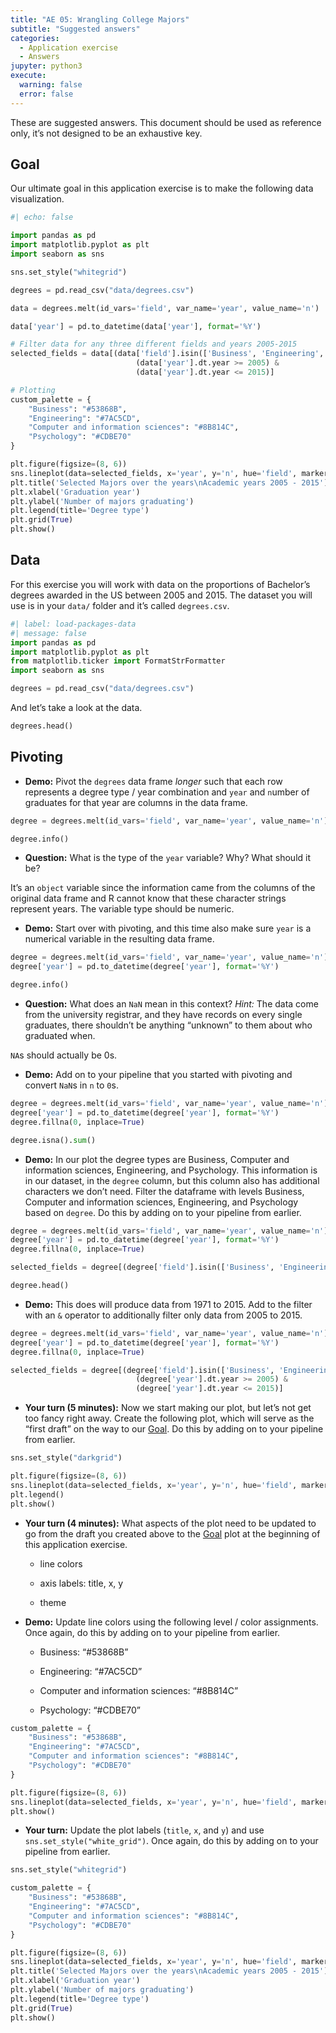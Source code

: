 ```yaml
---
title: "AE 05: Wrangling College Majors"
subtitle: "Suggested answers"
categories: 
  - Application exercise
  - Answers
jupyter: python3
execute:
  warning: false
  error: false
---
```


::: callout-important
These are suggested answers.
This document should be used as reference only, it's not designed to be an exhaustive key.
:::

## Goal

Our ultimate goal in this application exercise is to make the following data visualization.

```python
#| echo: false

import pandas as pd
import matplotlib.pyplot as plt
import seaborn as sns

sns.set_style("whitegrid")

degrees = pd.read_csv("data/degrees.csv")

data = degrees.melt(id_vars='field', var_name='year', value_name='n')

data['year'] = pd.to_datetime(data['year'], format='%Y')

# Filter data for any three different fields and years 2005-2015
selected_fields = data[(data['field'].isin(['Business', 'Engineering', 'Computer and information sciences', 'Psychology'])) & 
                            (data['year'].dt.year >= 2005) & 
                            (data['year'].dt.year <= 2015)]

# Plotting
custom_palette = {
    "Business": "#53868B",
    "Engineering": "#7AC5CD",
    "Computer and information sciences": "#8B814C",
    "Psychology": "#CDBE70"
}

plt.figure(figsize=(8, 6))
sns.lineplot(data=selected_fields, x='year', y='n', hue='field', marker='o', palette=custom_palette)
plt.title('Selected Majors over the years\nAcademic years 2005 - 2015')
plt.xlabel('Graduation year')
plt.ylabel('Number of majors graduating')
plt.legend(title='Degree type')
plt.grid(True)
plt.show()

```

## Data

For this exercise you will work with data on the proportions of Bachelor’s degrees awarded in the US between 2005 and 2015.
The dataset you will use is in your `data/` folder and it’s called `degrees.csv`.

```python
#| label: load-packages-data
#| message: false
import pandas as pd
import matplotlib.pyplot as plt
from matplotlib.ticker import FormatStrFormatter
import seaborn as sns

degrees = pd.read_csv("data/degrees.csv")
```

And let's take a look at the data.

```python
degrees.head()
```

## Pivoting

-   **Demo:** Pivot the `degrees` data frame *longer* such that each row represents a degree type / year combination and `year` and `n`umber of graduates for that year are columns in the data frame.

```python
degree = degrees.melt(id_vars='field', var_name='year', value_name='n')

degree.info()
```

-   **Question:** What is the type of the `year` variable? Why? What should it be?

It's an `object` variable since the information came from the columns of the original data frame and R cannot know that these character strings represent years.
The variable type should be numeric.

-   **Demo:** Start over with pivoting, and this time also make sure `year` is a numerical variable in the resulting data frame.

```python
degree = degrees.melt(id_vars='field', var_name='year', value_name='n')
degree['year'] = pd.to_datetime(degree['year'], format='%Y')

degree.info()
```

-   **Question:** What does an `NaN` mean in this context? *Hint:* The data come from the university registrar, and they have records on every single graduates, there shouldn't be anything "unknown" to them about who graduated when.

`NA`s should actually be 0s.

-   **Demo:** Add on to your pipeline that you started with pivoting and convert `NaN`s in `n` to `0`s.

```python
degree = degrees.melt(id_vars='field', var_name='year', value_name='n')
degree['year'] = pd.to_datetime(degree['year'], format='%Y')
degree.fillna(0, inplace=True)

degree.isna().sum()
```

-   **Demo:** In our plot the degree types are Business, Computer and information sciences, Engineering, and Psychology. This information is in our dataset, in the `degree` column, but this column also has additional characters we don't need. Filter the dataframe with levels Business, Computer and information sciences, Engineering, and Psychology based on `degree`. Do this by adding on to your pipeline from earlier.

```python
degree = degrees.melt(id_vars='field', var_name='year', value_name='n')
degree['year'] = pd.to_datetime(degree['year'], format='%Y')
degree.fillna(0, inplace=True)

selected_fields = degree[(degree['field'].isin(['Business', 'Engineering', 'Computer and information sciences', 'Psychology']))]

degree.head()
```

-   **Demo:** This does will produce data from 1971 to 2015. Add to the filter with an `&` operator to additionally filter only data from 2005 to 2015.

```python
degree = degrees.melt(id_vars='field', var_name='year', value_name='n')
degree['year'] = pd.to_datetime(degree['year'], format='%Y')
degree.fillna(0, inplace=True)

selected_fields = degree[(degree['field'].isin(['Business', 'Engineering', 'Computer and information sciences', 'Psychology'])) & 
                            (degree['year'].dt.year >= 2005) & 
                            (degree['year'].dt.year <= 2015)]
```

-   **Your turn (5 minutes):** Now we start making our plot, but let's not get too fancy right away. Create the following plot, which will serve as the "first draft" on the way to our [Goal]. Do this by adding on to your pipeline from earlier.

```python
sns.set_style("darkgrid")

plt.figure(figsize=(8, 6))
sns.lineplot(data=selected_fields, x='year', y='n', hue='field', marker='o')
plt.legend()
plt.show()
```

-   **Your turn (4 minutes):** What aspects of the plot need to be updated to go from the draft you created above to the [Goal] plot at the beginning of this application exercise.
    -   line colors

    -   axis labels: title, x, y

    -   theme

<!-- -->

-   **Demo:** Update line colors using the following level / color assignments. Once again, do this by adding on to your pipeline from earlier.
    -   Business: "#53868B"

    -   Engineering: "#7AC5CD"

    -   Computer and information sciences: "#8B814C"

    -   Psychology: "#CDBE70"

```python
custom_palette = {
    "Business": "#53868B",
    "Engineering": "#7AC5CD",
    "Computer and information sciences": "#8B814C",
    "Psychology": "#CDBE70"
}

plt.figure(figsize=(8, 6))
sns.lineplot(data=selected_fields, x='year', y='n', hue='field', marker='o', palette=custom_palette)
plt.show()
```

-   **Your turn:** Update the plot labels (`title`, `x`, and `y`) and use `sns.set_style("white_grid")`. Once again, do this by adding on to your pipeline from earlier.

```python
sns.set_style("whitegrid")

custom_palette = {
    "Business": "#53868B",
    "Engineering": "#7AC5CD",
    "Computer and information sciences": "#8B814C",
    "Psychology": "#CDBE70"
}

plt.figure(figsize=(8, 6))
sns.lineplot(data=selected_fields, x='year', y='n', hue='field', marker='o', palette=custom_palette)
plt.title('Selected Majors over the years\nAcademic years 2005 - 2015')
plt.xlabel('Graduation year')
plt.ylabel('Number of majors graduating')
plt.legend(title='Degree type')
plt.grid(True)
plt.show()
```
